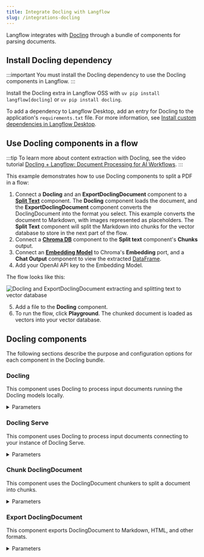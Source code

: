 ```yaml
---
title: Integrate Docling with Langflow
slug: /integrations-docling
---
```



Langflow integrates with [Docling](https://docling-project.github.io/docling/) through a bundle of components for parsing documents.

## Install Docling dependency

:::important
You must install the Docling dependency to use the Docling components in Langflow.
:::

Install the Docling extra in Langflow OSS with `uv pip install langflow[docling]` or `uv pip install docling`.

To add a dependency to Langflow Desktop, add an entry for Docling to the application's `requirements.txt` file.
For more information, see [Install custom dependencies in Langflow Desktop](/install-custom-dependencies#langflow-desktop).

## Use Docling components in a flow

:::tip
To learn more about content extraction with Docling, see the video tutorial [Docling + Langflow: Document Processing for AI Workflows](https://www.youtube.com/watch?v=5DuS6uRI5OM).
:::

This example demonstrates how to use Docling components to split a PDF in a flow:

1. Connect a **Docling** and an **ExportDoclingDocument** component to a [**Split Text**](/components-processing#split-text) component.
    The **Docling** component loads the document, and the **ExportDoclingDocument** component converts the DoclingDocument into the format you select. This example converts the document to Markdown, with images represented as placeholders.
    The **Split Text** component will split the Markdown into chunks for the vector database to store in the next part of the flow.
2. Connect a [**Chroma DB**](/components-vector-stores#chroma-db) component to the **Split text** component's **Chunks** output.
3. Connect an [**Embedding Model**](/components-embedding-models) to Chroma's **Embedding** port, and a **Chat Output** component to view the extracted [DataFrame](/data-types#dataframe).
4. Add your OpenAI API key to the Embedding Model.

The flow looks like this:

![Docling and ExportDoclingDocument extracting and splitting text to vector database](./integrations-docling-split-text.png)

5. Add a file to the **Docling** component.
6. To run the flow, click <Icon name="Play" aria-hidden="true"/> **Playground**.
    The chunked document is loaded as vectors into your vector database.

## Docling components

The following sections describe the purpose and configuration options for each component in the Docling bundle.

### Docling

This component uses Docling to process input documents running the Docling models locally.

<details>
<summary>Parameters</summary>

**Inputs**

| Name | Type | Description |
|------|------|-------------|
| files | File | The files to process. |
| pipeline | String | Docling pipeline to use (standard, vlm). |
| ocr_engine | String | OCR engine to use (easyocr, tesserocr, rapidocr, ocrmac). |

**Outputs**

| Name | Type | Description |
|------|------|-------------|
| files | File | The processed files with DoclingDocument data. |

</details>

### Docling Serve

This component uses Docling to process input documents connecting to your instance of Docling Serve.

<details>
<summary>Parameters</summary>

**Inputs**

| Name | Type | Description |
|------|------|-------------|
| files | File | The files to process. |
| api_url | String | URL of the Docling Serve instance. |
| max_concurrency | Integer | Maximum number of concurrent requests for the server. |
| max_poll_timeout | Float | Maximum waiting time for the document conversion to complete. |
| api_headers | Dict | Optional dictionary of additional headers required for connecting to Docling Serve. |
| docling_serve_opts | Dict | Optional dictionary of additional options for Docling Serve. |

**Outputs**

| Name | Type | Description |
|------|------|-------------|
| files | File | The processed files with DoclingDocument data. |

</details>

### Chunk DoclingDocument

This component uses the DoclingDocument chunkers to split a document into chunks.

<details>
<summary>Parameters</summary>

**Inputs**

| Name | Type | Description |
|------|------|-------------|
| data_inputs | Data/DataFrame | The data with documents to split in chunks. |
| chunker | String | Which chunker to use (HybridChunker, HierarchicalChunker). |
| provider | String | Which tokenizer provider (Hugging Face, OpenAI). |
| hf_model_name | String | Model name of the tokenizer to use with the HybridChunker when Hugging Face is chosen. |
| openai_model_name | String | Model name of the tokenizer to use with the HybridChunker when OpenAI is chosen. |
| max_tokens | Integer | Maximum number of tokens for the HybridChunker. |
| doc_key | String | The key to use for the DoclingDocument column. |

**Outputs**

| Name | Type | Description |
|------|------|-------------|
| dataframe | DataFrame | The chunked documents as a DataFrame. |

</details>

### Export DoclingDocument

This component exports DoclingDocument to Markdown, HTML, and other formats.

<details>
<summary>Parameters</summary>

**Inputs**

| Name | Type | Description |
|------|------|-------------|
| data_inputs | Data/DataFrame | The data with documents to export. |
| export_format | String | Select the export format to convert the input (Markdown, HTML, Plaintext, DocTags). |
| image_mode | String | Specify how images are exported in the output (placeholder, embedded). |
| md_image_placeholder | String | Specify the image placeholder for markdown exports. |
| md_page_break_placeholder | String | Add this placeholder between pages in the markdown output. |
| doc_key | String | The key to use for the DoclingDocument column. |

**Outputs**

| Name | Type | Description |
|------|------|-------------|
| data | Data | The exported data. |
| dataframe | DataFrame | The exported data as a DataFrame. |

</details>